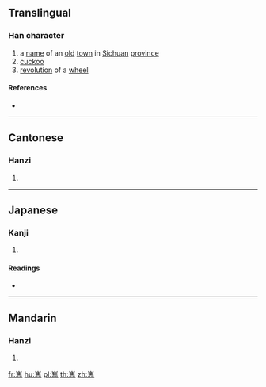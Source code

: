 ==Translingual==

===Han character===
{{Han char|rn=46|rad=山|as=13|sn=16|four=22227|canj=UOGS|ids=⿱山雋}}

# a [[name]] of an [[old]] [[town]] in [[Sichuan]] [[province]]
# [[cuckoo]]
# [[revolution]] of a [[wheel]]

====References====
* {{Han ref|kx=0321.050|dkj=42071|dj=0621.080|hdz=10798.040|uh=5DB2|ud=23986|bh=E967|bd=59751}}

----

==Cantonese==

===Hanzi===
{{yue-hanzi|jyut=[[kwai4]], [[seoi2]], [[seoi5]]|y=kwai4, seui2. seui5}}

# {{defn|lang=yue|sort=山13}}

----

==Japanese==

===Kanji===
{{ja-kanji|grade=|rs=山13}}

# {{defn|lang=ja|sort=山13}}

====Readings====
* {{ja-readings|on=[[けい]] (kei), [[え]] (e), [[き]] (ki), [[すい]] (sui)|kun=[[めぐり]] (meguri)}}

----

==Mandarin==

===Hanzi===
{{cmn-hanzi|pin=[[xī]] ([[xi1]]), [[yí]] ([[yi2]])|wg=hsi<sup>1</sup>, i<sup>2</sup>}}

# {{defn|lang=cmn|sort=山13}}

[[fr:嶲]]
[[hu:嶲]]
[[pl:嶲]]
[[th:嶲]]
[[zh:嶲]]